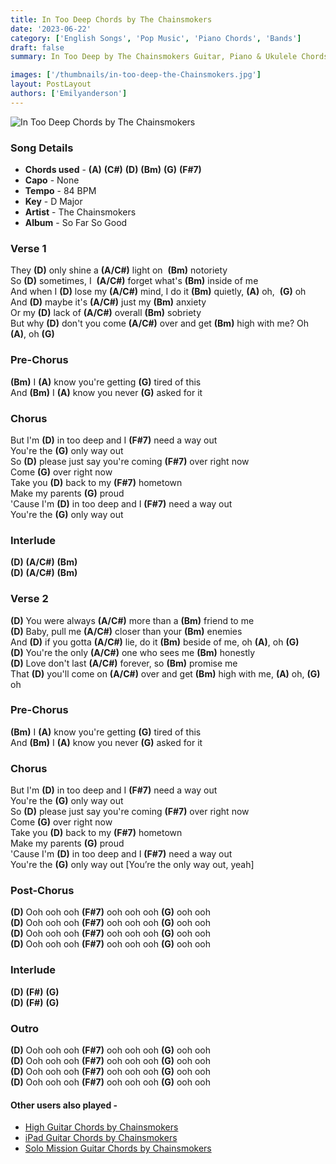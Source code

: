 ```yaml
---
title: In Too Deep Chords by The Chainsmokers
date: '2023-06-22'
category: ['English Songs', 'Pop Music', 'Piano Chords', 'Bands']
draft: false
summary: In Too Deep by The Chainsmokers Guitar, Piano & Ukulele Chords, Chords used - (A) (C#) (D) (Bm) (G) (F#7),  Key - D Major

images: ['/thumbnails/in-too-deep-the-Chainsmokers.jpg']
layout: PostLayout
authors: ['Emilyanderson']
---
```


![In Too Deep Chords by The Chainsmokers](/thumbnails/in-too-deep-the-Chainsmokers.jpg)

### Song Details

- **Chords used** - **(A)** **(C#)** **(D)** **(Bm)** **(G)** **(F#7)**
- **Capo** - None
- **Tempo** - 84 BPM
- **Key** - D Major
- **Artist** - The Chainsmokers
- **Album** - So Far So Good

### Verse 1

They **(D)** only shine a **(A/C#)** light on  **(Bm)** notoriety\
So **(D)** sometimes, I  **(A/C#)** forget what's **(Bm)** inside of me\
And when I **(D)** lose my **(A/C#)** mind, I do it **(Bm)** quietly, **(A)** oh,  **(G)** oh\
And **(D)** maybe it's **(A/C#)** just my **(Bm)** anxiety\
Or my **(D)** lack of **(A/C#)** overall **(Bm)** sobriety\
But why **(D)** don't you come **(A/C#)** over and get **(Bm)** high with me? Oh **(A)**, oh **(G)**

### Pre-Chorus

**(Bm)** I **(A)** know you're getting **(G)** tired of this\
And **(Bm)** I **(A)** know you never **(G)** asked for it

### Chorus

But I'm **(D)** in too deep and I **(F#7)** need a way out\
You're the **(G)** only way out\
So **(D)** please just say you're coming **(F#7)** over right now\
Come **(G)** over right now\
Take you **(D)** back to my **(F#7)** hometown\
Make my parents **(G)** proud\
'Cause I'm **(D)** in too deep and I **(F#7)** need a way out\
You're the **(G)** only way out

### Interlude

**(D)** **(A/C#)** **(Bm)**\
**(D)** **(A/C#)** **(Bm)**

### Verse 2

**(D)** You were always **(A/C#)** morе than a **(Bm)** friend to me\
**(D)** Baby, pull me **(A/C#)** closеr than your **(Bm)** enemies\
And **(D)** if you gotta **(A/C#)** lie, do it **(Bm)** beside of me, oh **(A)**, oh **(G)**\
**(D)** You're the only **(A/C#)** one who sees me **(Bm)** honestly\
**(D)** Love don't last **(A/C#)** forever, so **(Bm)** promise me\
That **(D)** you'll come on **(A/C#)** over and get **(Bm)** high with me, **(A)** oh, **(G)** oh

### Pre-Chorus

**(Bm)** I **(A)** know you're getting **(G)** tired of this\
And **(Bm)** I **(A)** know you never **(G)** asked for it

### Chorus

But I'm **(D)** in too deep and I **(F#7)** need a way out\
You're the **(G)** only way out\
So **(D)** please just say you're coming **(F#7)** over right now\
Come **(G)** over right now\
Take you **(D)** back to my **(F#7)** hometown\
Make my parents **(G)** proud\
'Cause I'm **(D)** in too deep and I **(F#7)** need a way out\
You're the **(G)** only way out \[You’re the only way out, yeah\]

### Post-Chorus

**(D)** Ooh ooh ooh **(F#7)** ooh ooh ooh **(G)** ooh ooh\
**(D)** Ooh ooh ooh **(F#7)** ooh ooh ooh **(G)** ooh ooh\
**(D)** Ooh ooh ooh **(F#7)** ooh ooh ooh **(G)** ooh ooh\
**(D)** Ooh ooh ooh **(F#7)** ooh ooh ooh **(G)** ooh ooh

### Interlude

**(D)** **(F#)** **(G)**\
**(D)** **(F#)** **(G)**

### Outro

**(D)** Ooh ooh ooh **(F#7)** ooh ooh ooh **(G)** ooh ooh\
**(D)** Ooh ooh ooh **(F#7)** ooh ooh ooh **(G)** ooh ooh\
**(D)** Ooh ooh ooh **(F#7)** ooh ooh ooh **(G)** ooh ooh\
**(D)** Ooh ooh ooh **(F#7)** ooh ooh ooh **(G)** ooh ooh

#### Other users also played -

- [High Guitar Chords by Chainsmokers](https://www.chordsco.com/chords/high-guitar-chords-by-chainsmokers)
- [iPad Guitar Chords by Chainsmokers](https://www.chordsco.com/chords/ipad-guitar-chords-by-chainsmokers)
- [Solo Mission Guitar Chords by Chainsmokers](https://www.chordsco.com/chords/solo-mission-guitar-chords-by-chainsmokers)

